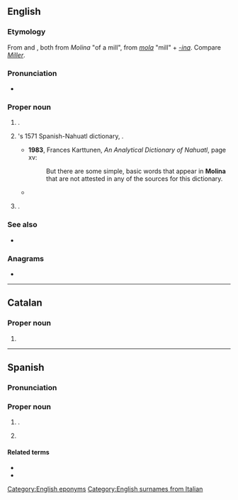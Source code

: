 {{also|molina|moliná}}
==English==
{{wikipedia|lang=en}}

===Etymology===
From {{uder|en|es|-}} and {{uder|en|it|-}}, both from {{uder|en|la|-}} ''Molina'' "of a mill", from ''[[mola]]'' "mill" + ''[[-ina]]''. Compare ''[[Miller]]''.

===Pronunciation===
* {{IPA|en|/mɵˈlinə/}}

===Proper noun===
{{en-proper noun|~}}

# {{lb|en|countable}} {{surname|en|from=Spanish|nodot=1}}.
# {{w|lang=en|Alonso de Molina}}'s 1571 Spanish-Nahuatl dictionary, {{w|lang=en|Vocabulario en lengua castellana y mexicana|''Vocabulario en lengua castellana y mexicana''}}.
#* '''1983''', Frances Karttunen, ''An Analytical Dictionary of Nahuatl'', page xv:
#*: But there are some simple, basic words that appear in '''Molina''' that are not attested in any of the sources for this dictionary.
#* {{quote-book|en|year=2001|author=James Lockhart|title=Nahuatl as Written|page=152|passage=If you are going to continue your Nahuatl studies, you have no alternative to acquiring a copy of '''Molina'''.}}
# {{place|en|city|c/Chile}}.

===See also===
* {{pedia|lang=en}}

===Anagrams===
* {{anagrams|en|a=ailmno|Maolin|aminol|lamino-|monial|nomial|oilman}}

[[Category:English eponyms]]
[[Category:English surnames from Italian]]

----

==Catalan==

===Proper noun===
{{ca-proper noun|f}}

# {{l|en|Molina}}

----

==Spanish==
{{wikipedia|lang=es|Molina (Chile)}}

===Pronunciation===
{{es-IPA}}

===Proper noun===
{{es-proper noun}}

# {{surname|es|nodot=1}}.
# {{place|es|city|c/Chile|t1=Molina}}

====Related terms====
* {{l|es|molinense}}
* {{l|es|molineño}}